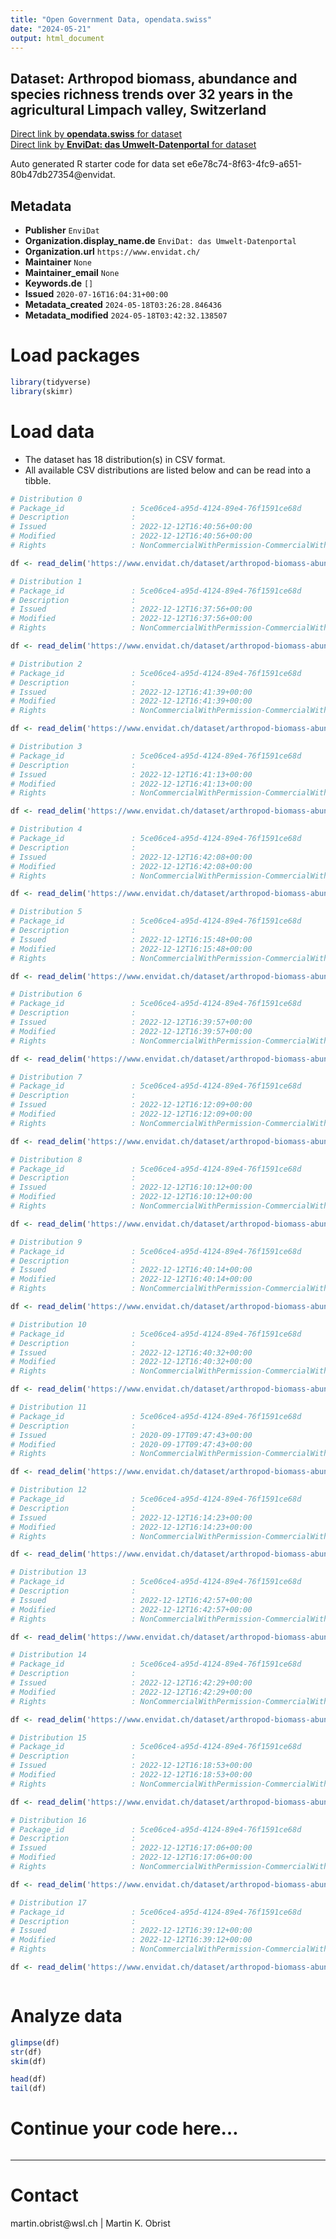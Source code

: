 ```yaml
---
title: "Open Government Data, opendata.swiss"
date: "2024-05-21"
output: html_document
---
```


## Dataset: Arthropod biomass, abundance and species richness trends over 32 years in the agricultural Limpach valley, Switzerland



[Direct link by **opendata.swiss** for dataset](https://opendata.swiss/de/dataset/arthropod-biomass-abundance-and-species-richness-trends-over-32-years-in-the-agricultural-limpa)<br>
[Direct link by **EnviDat: das Umwelt-Datenportal** for dataset](https://www.envidat.ch/#/metadata/arthropod-biomass-abundance-species-richness-trends-limpach)

Auto generated R starter code for data set e6e78c74-8f63-4fc9-a651-80b47db27354@envidat.

## Metadata

- **Publisher** `EnviDat`
- **Organization.display_name.de** `EnviDat: das Umwelt-Datenportal`
- **Organization.url** `https://www.envidat.ch/`
- **Maintainer** `None`
- **Maintainer_email** `None`
- **Keywords.de** `[]`
- **Issued** `2020-07-16T16:04:31+00:00`
- **Metadata_created** `2024-05-18T03:26:28.846436`
- **Metadata_modified** `2024-05-18T03:42:32.138507`


# Load packages

```r

library(tidyverse)
library(skimr)

```

# Load data

-   The dataset has 18 distribution(s) in CSV format.
-   All available CSV distributions are listed below and can be read into a tibble.

```r

# Distribution 0
# Package_id               : 5ce06ce4-a95d-4124-89e4-76f1591ce68d
# Description              : 
# Issued                   : 2022-12-12T16:40:56+00:00
# Modified                 : 2022-12-12T16:40:56+00:00
# Rights                   : NonCommercialWithPermission-CommercialWithPermission-ReferenceRequired

df <- read_delim('https://www.envidat.ch/dataset/arthropod-biomass-abundance-species-richness-trends-limpach/resource/ba8c3d6b-b809-4e42-a0e4-6a858a9c7636')

# Distribution 1
# Package_id               : 5ce06ce4-a95d-4124-89e4-76f1591ce68d
# Description              : 
# Issued                   : 2022-12-12T16:37:56+00:00
# Modified                 : 2022-12-12T16:37:56+00:00
# Rights                   : NonCommercialWithPermission-CommercialWithPermission-ReferenceRequired

df <- read_delim('https://www.envidat.ch/dataset/arthropod-biomass-abundance-species-richness-trends-limpach/resource/310ccd7a-b1d0-4ab1-99e4-1ba70e552fc5')

# Distribution 2
# Package_id               : 5ce06ce4-a95d-4124-89e4-76f1591ce68d
# Description              : 
# Issued                   : 2022-12-12T16:41:39+00:00
# Modified                 : 2022-12-12T16:41:39+00:00
# Rights                   : NonCommercialWithPermission-CommercialWithPermission-ReferenceRequired

df <- read_delim('https://www.envidat.ch/dataset/arthropod-biomass-abundance-species-richness-trends-limpach/resource/5ed0e1e9-bd33-4c8b-ac7e-8c4ec47deafc')

# Distribution 3
# Package_id               : 5ce06ce4-a95d-4124-89e4-76f1591ce68d
# Description              : 
# Issued                   : 2022-12-12T16:41:13+00:00
# Modified                 : 2022-12-12T16:41:13+00:00
# Rights                   : NonCommercialWithPermission-CommercialWithPermission-ReferenceRequired

df <- read_delim('https://www.envidat.ch/dataset/arthropod-biomass-abundance-species-richness-trends-limpach/resource/290e0cfa-857f-4ddd-940d-96076d736419')

# Distribution 4
# Package_id               : 5ce06ce4-a95d-4124-89e4-76f1591ce68d
# Description              : 
# Issued                   : 2022-12-12T16:42:08+00:00
# Modified                 : 2022-12-12T16:42:08+00:00
# Rights                   : NonCommercialWithPermission-CommercialWithPermission-ReferenceRequired

df <- read_delim('https://www.envidat.ch/dataset/arthropod-biomass-abundance-species-richness-trends-limpach/resource/bb63365b-4971-4992-af92-cdcfbf49e7c8')

# Distribution 5
# Package_id               : 5ce06ce4-a95d-4124-89e4-76f1591ce68d
# Description              : 
# Issued                   : 2022-12-12T16:15:48+00:00
# Modified                 : 2022-12-12T16:15:48+00:00
# Rights                   : NonCommercialWithPermission-CommercialWithPermission-ReferenceRequired

df <- read_delim('https://www.envidat.ch/dataset/arthropod-biomass-abundance-species-richness-trends-limpach/resource/96edac02-f93b-44e3-95e0-b9e7c2dcddf1')

# Distribution 6
# Package_id               : 5ce06ce4-a95d-4124-89e4-76f1591ce68d
# Description              : 
# Issued                   : 2022-12-12T16:39:57+00:00
# Modified                 : 2022-12-12T16:39:57+00:00
# Rights                   : NonCommercialWithPermission-CommercialWithPermission-ReferenceRequired

df <- read_delim('https://www.envidat.ch/dataset/arthropod-biomass-abundance-species-richness-trends-limpach/resource/71e46f93-be9a-4805-b83a-3033447ff616')

# Distribution 7
# Package_id               : 5ce06ce4-a95d-4124-89e4-76f1591ce68d
# Description              : 
# Issued                   : 2022-12-12T16:12:09+00:00
# Modified                 : 2022-12-12T16:12:09+00:00
# Rights                   : NonCommercialWithPermission-CommercialWithPermission-ReferenceRequired

df <- read_delim('https://www.envidat.ch/dataset/arthropod-biomass-abundance-species-richness-trends-limpach/resource/e1d5afa9-530a-4b4e-99e3-d43b6ca613cc')

# Distribution 8
# Package_id               : 5ce06ce4-a95d-4124-89e4-76f1591ce68d
# Description              : 
# Issued                   : 2022-12-12T16:10:12+00:00
# Modified                 : 2022-12-12T16:10:12+00:00
# Rights                   : NonCommercialWithPermission-CommercialWithPermission-ReferenceRequired

df <- read_delim('https://www.envidat.ch/dataset/arthropod-biomass-abundance-species-richness-trends-limpach/resource/44cb422b-d09d-49b7-94fd-3b3648ad4fce')

# Distribution 9
# Package_id               : 5ce06ce4-a95d-4124-89e4-76f1591ce68d
# Description              : 
# Issued                   : 2022-12-12T16:40:14+00:00
# Modified                 : 2022-12-12T16:40:14+00:00
# Rights                   : NonCommercialWithPermission-CommercialWithPermission-ReferenceRequired

df <- read_delim('https://www.envidat.ch/dataset/arthropod-biomass-abundance-species-richness-trends-limpach/resource/91417163-72ac-4f71-9c80-b6fed1f39218')

# Distribution 10
# Package_id               : 5ce06ce4-a95d-4124-89e4-76f1591ce68d
# Description              : 
# Issued                   : 2022-12-12T16:40:32+00:00
# Modified                 : 2022-12-12T16:40:32+00:00
# Rights                   : NonCommercialWithPermission-CommercialWithPermission-ReferenceRequired

df <- read_delim('https://www.envidat.ch/dataset/arthropod-biomass-abundance-species-richness-trends-limpach/resource/56e5590a-b1aa-4ba5-8ad2-6f839c6b3b85')

# Distribution 11
# Package_id               : 5ce06ce4-a95d-4124-89e4-76f1591ce68d
# Description              : 
# Issued                   : 2020-09-17T09:47:43+00:00
# Modified                 : 2020-09-17T09:47:43+00:00
# Rights                   : NonCommercialWithPermission-CommercialWithPermission-ReferenceRequired

df <- read_delim('https://www.envidat.ch/dataset/arthropod-biomass-abundance-species-richness-trends-limpach/resource/a0d555bb-1dc3-4c39-884c-a6366438809a')

# Distribution 12
# Package_id               : 5ce06ce4-a95d-4124-89e4-76f1591ce68d
# Description              : 
# Issued                   : 2022-12-12T16:14:23+00:00
# Modified                 : 2022-12-12T16:14:23+00:00
# Rights                   : NonCommercialWithPermission-CommercialWithPermission-ReferenceRequired

df <- read_delim('https://www.envidat.ch/dataset/arthropod-biomass-abundance-species-richness-trends-limpach/resource/b53622ce-6ad7-4def-b009-e5d21ceeae5a')

# Distribution 13
# Package_id               : 5ce06ce4-a95d-4124-89e4-76f1591ce68d
# Description              : 
# Issued                   : 2022-12-12T16:42:57+00:00
# Modified                 : 2022-12-12T16:42:57+00:00
# Rights                   : NonCommercialWithPermission-CommercialWithPermission-ReferenceRequired

df <- read_delim('https://www.envidat.ch/dataset/arthropod-biomass-abundance-species-richness-trends-limpach/resource/4f8eb204-a9be-41d5-86a4-a2bb2c394169')

# Distribution 14
# Package_id               : 5ce06ce4-a95d-4124-89e4-76f1591ce68d
# Description              : 
# Issued                   : 2022-12-12T16:42:29+00:00
# Modified                 : 2022-12-12T16:42:29+00:00
# Rights                   : NonCommercialWithPermission-CommercialWithPermission-ReferenceRequired

df <- read_delim('https://www.envidat.ch/dataset/arthropod-biomass-abundance-species-richness-trends-limpach/resource/2a8f6d75-ff31-41cc-bed4-7b90b6d579f0')

# Distribution 15
# Package_id               : 5ce06ce4-a95d-4124-89e4-76f1591ce68d
# Description              : 
# Issued                   : 2022-12-12T16:18:53+00:00
# Modified                 : 2022-12-12T16:18:53+00:00
# Rights                   : NonCommercialWithPermission-CommercialWithPermission-ReferenceRequired

df <- read_delim('https://www.envidat.ch/dataset/arthropod-biomass-abundance-species-richness-trends-limpach/resource/373100d8-43f4-476b-9678-d40cc4fa47b0')

# Distribution 16
# Package_id               : 5ce06ce4-a95d-4124-89e4-76f1591ce68d
# Description              : 
# Issued                   : 2022-12-12T16:17:06+00:00
# Modified                 : 2022-12-12T16:17:06+00:00
# Rights                   : NonCommercialWithPermission-CommercialWithPermission-ReferenceRequired

df <- read_delim('https://www.envidat.ch/dataset/arthropod-biomass-abundance-species-richness-trends-limpach/resource/325305be-ff93-48c4-8c16-a3a4e37663ab')

# Distribution 17
# Package_id               : 5ce06ce4-a95d-4124-89e4-76f1591ce68d
# Description              : 
# Issued                   : 2022-12-12T16:39:12+00:00
# Modified                 : 2022-12-12T16:39:12+00:00
# Rights                   : NonCommercialWithPermission-CommercialWithPermission-ReferenceRequired

df <- read_delim('https://www.envidat.ch/dataset/arthropod-biomass-abundance-species-richness-trends-limpach/resource/1f32e64c-1d0f-44ac-a584-7c62c053d185')



```

# Analyze data

```r

glimpse(df)
str(df)
skim(df)

head(df)
tail(df)

```

# Continue your code here...

```r

```

------------------------------------------------------------------------

# Contact

martin.obrist@wsl.ch | Martin K. Obrist
